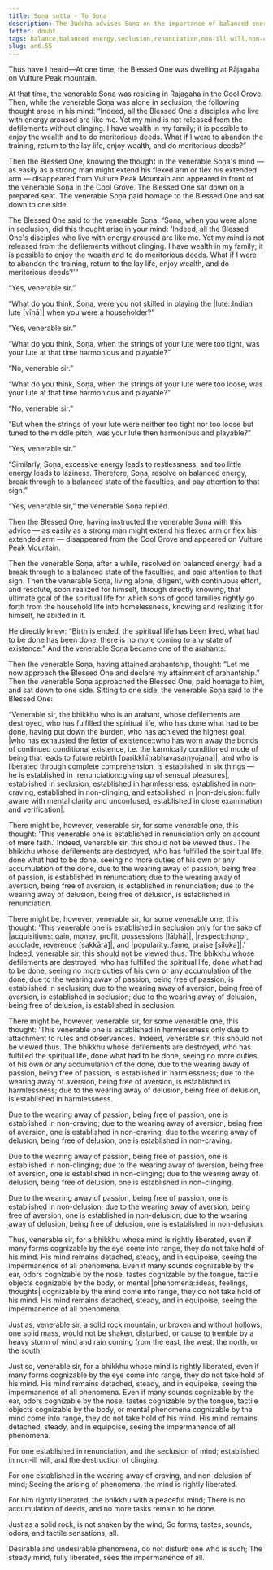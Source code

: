 ```yaml
---
title: Soṇa sutta - To Soṇa
description: The Buddha advises Soṇa on the importance of balanced energy and breaking through to a balanced state of the faculties with the example of the lute strings.
fetter: doubt
tags: balance,balanced energy,seclusion,renunciation,non-ill will,non-craving,non-clinging,non-delusion,arahant,impermanence
slug: an6.55
---
```


Thus have I heard—At one time, the Blessed One was dwelling at Rājagaha on Vulture Peak mountain.

At that time, the venerable Soṇa was residing in Rajagaha in the Cool Grove. Then, while the venerable Soṇa was alone in seclusion, the following thought arose in his mind: “Indeed, all the Blessed One's disciples who live with energy aroused are like me. Yet my mind is not released from the defilements without clinging. I have wealth in my family; it is possible to enjoy the wealth and to do meritorious deeds. What if I were to abandon the training, return to the lay life, enjoy wealth, and do meritorious deeds?”

Then the Blessed One, knowing the thought in the venerable Soṇa's mind — as easily as a strong man might extend his flexed arm or flex his extended arm — disappeared from Vulture Peak Mountain and appeared in front of the venerable Soṇa in the Cool Grove. The Blessed One sat down on a prepared seat. The venerable Soṇa paid homage to the Blessed One and sat down to one side.

The Blessed One said to the venerable Soṇa: “Soṇa, when you were alone in seclusion, did this thought arise in your mind: 'Indeed, all the Blessed One's disciples who live with energy aroused are like me. Yet my mind is not released from the defilements without clinging. I have wealth in my family; it is possible to enjoy the wealth and to do meritorious deeds. What if I were to abandon the training, return to the lay life, enjoy wealth, and do meritorious deeds?'”

“Yes, venerable sir.”

“What do you think, Soṇa, were you not skilled in playing the |lute::Indian lute [vīṇā]| when you were a householder?”

“Yes, venerable sir.”

“What do you think, Soṇa, when the strings of your lute were too tight, was your lute at that time harmonious and playable?”

“No, venerable sir.”

“What do you think, Soṇa, when the strings of your lute were too loose, was your lute at that time harmonious and playable?”

“No, venerable sir.”

“But when the strings of your lute were neither too tight nor too loose but tuned to the middle pitch, was your lute then harmonious and playable?”

“Yes, venerable sir.”

“Similarly, Soṇa, excessive energy leads to restlessness, and too little energy leads to laziness. Therefore, Soṇa, resolve on balanced energy, break through to a balanced state of the faculties, and pay attention to that sign.”

“Yes, venerable sir,” the venerable Soṇa replied.

Then the Blessed One, having instructed the venerable Soṇa with this advice — as easily as a strong man might extend his flexed arm or flex his extended arm — disappeared from the Cool Grove and appeared on Vulture Peak Mountain.

Then the venerable Soṇa, after a while, resolved on balanced energy, had a break through to a balanced state of the faculties, and paid attention to that sign. Then the venerable Soṇa, living alone, diligent, with continuous effort, and resolute, soon realized for himself, through directly knowing, that ultimate goal of the spiritual life for which sons of good families rightly go forth from the household life into homelessness, knowing and realizing it for himself, he abided in it.

He directly knew: “Birth is ended, the spiritual life has been lived, what had to be done has been done, there is no more coming to any state of existence.” And the venerable Soṇa became one of the arahants.

Then the venerable Soṇa, having attained arahantship, thought: “Let me now approach the Blessed One and declare my attainment of arahantship.” Then the venerable Soṇa approached the Blessed One, paid homage to him, and sat down to one side. Sitting to one side, the venerable Soṇa said to the Blessed One:

“Venerable sir, the bhikkhu who is an arahant, whose defilements are destroyed, who has fulfilled the spiritual life, who has done what had to be done, having put down the burden, who has achieved the highest goal, |who has exhausted the fetter of existence::who has worn away the bonds of continued conditional existence, i.e. the karmically conditioned mode of being that leads to future rebirth [parikkhīṇabhavasaṃyojana]|, and who is liberated through complete comprehension, is established in six things — he is established in |renunciation::giving up of sensual pleasures|, established in seclusion, established in harmlessness, established in non-craving, established in non-clinging, and established in |non-delusion::fully aware with mental clarity and unconfused, established in close examination and verification|.

There might be, however, venerable sir, for some venerable one, this thought: 'This venerable one is established in renunciation only on account of mere faith.' Indeed, venerable sir, this should not be viewed thus. The bhikkhu whose defilements are destroyed, who has fulfilled the spiritual life, done what had to be done, seeing no more duties of his own or any accumulation of the done, due to the wearing away of passion, being free of passion, is established in renunciation; due to the wearing away of aversion, being free of aversion, is established in renunciation; due to the wearing away of delusion, being free of delusion, is established in renunciation.

There might be, however, venerable sir, for some venerable one, this thought: 'This venerable one is established in seclusion only for the sake of |acquisitions::gain, money, profit, possessions [lābhā]|, |respect::honor, accolade, reverence [sakkāra]|, and |popularity::fame, praise [siloka]|.' Indeed, venerable sir, this should not be viewed thus. The bhikkhu whose defilements are destroyed, who has fulfilled the spiritual life, done what had to be done, seeing no more duties of his own or any accumulation of the done, due to the wearing away of passion, being free of passion, is established in seclusion; due to the wearing away of aversion, being free of aversion, is established in seclusion; due to the wearing away of delusion, being free of delusion, is established in seclusion.

There might be, however, venerable sir, for some venerable one, this thought: 'This venerable one is established in harmlessness only due to attachment to rules and observances.' Indeed, venerable sir, this should not be viewed thus. The bhikkhu whose defilements are destroyed, who has fulfilled the spiritual life, done what had to be done, seeing no more duties of his own or any accumulation of the done, due to the wearing away of passion, being free of passion, is established in harmlessness; due to the wearing away of aversion, being free of aversion, is established in harmlessness; due to the wearing away of delusion, being free of delusion, is established in harmlessness.

Due to the wearing away of passion, being free of passion, one is established in non-craving; due to the wearing away of aversion, being free of aversion, one is established in non-craving; due to the wearing away of delusion, being free of delusion, one is established in non-craving.

Due to the wearing away of passion, being free of passion, one is established in non-clinging; due to the wearing away of aversion, being free of aversion, one is established in non-clinging; due to the wearing away of delusion, being free of delusion, one is established in non-clinging.

Due to the wearing away of passion, being free of passion, one is established in non-delusion; due to the wearing away of aversion, being free of aversion, one is established in non-delusion; due to the wearing away of delusion, being free of delusion, one is established in non-delusion.

Thus, venerable sir, for a bhikkhu whose mind is rightly liberated, even if many forms cognizable by the eye come into range, they do not take hold of his mind. His mind remains detached, steady, and in equipoise, seeing the impermanence of all phenomena. Even if many sounds cognizable by the ear, odors cognizable by the nose, tastes cognizable by the tongue, tactile objects cognizable by the body, or mental |phenomena::ideas, feelings, thoughts| cognizable by the mind come into range, they do not take hold of his mind. His mind remains detached, steady, and in equipoise, seeing the impermanence of all phenomena.

Just as, venerable sir, a solid rock mountain, unbroken and without hollows, one solid mass, would not be shaken, disturbed, or cause to tremble by a heavy storm of wind and rain coming from the east, the west, the north, or the south;

Just so, venerable sir, for a bhikkhu whose mind is rightly liberated, even if many forms cognizable by the eye come into range, they do not take hold of his mind. His mind remains detached, steady, and in equipoise, seeing the impermanence of all phenomena. Even if many sounds cognizable by the ear, odors cognizable by the nose, tastes cognizable by the tongue, tactile objects cognizable by the body, or mental phenomena cognizable by the mind come into range, they do not take hold of his mind. His mind remains detached, steady, and in equipoise, seeing the impermanence of all phenomena.

For one established in renunciation,
and the seclusion of mind;
established in non-ill will,
and the destruction of clinging.

For one established in the wearing away of craving,
and non-delusion of mind;
Seeing the arising of phenomena,
the mind is rightly liberated.

For him rightly liberated,
the bhikkhu with a peaceful mind;
There is no accumulation of deeds,
and no more tasks remain to be done.

Just as a solid rock,
is not shaken by the wind;
So forms, tastes, sounds,
odors, and tactile sensations, all.

Desirable and undesirable phenomena,
do not disturb one who is such;
The steady mind, fully liberated,
sees the impermanence of all.